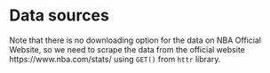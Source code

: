 # Data sources

Note that there is no downloading option for the data on NBA Official Website, so we need to scrape the data from the official website https://www.nba.com/stats/ using `GET()` from `httr` library.




